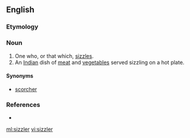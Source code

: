 ==English==

===Etymology===
{{suffix|sizzle|er}}

===Noun===
{{en-noun|s}}

# One who, or that which, [[sizzle]]s.
# An [[Indian]] dish of [[meat]] and [[vegetable]]s served sizzling on a hot plate.

====Synonyms====
* [[scorcher]]

===References===
* {{R:Webster NCD 1967}}

[[ml:sizzler]]
[[vi:sizzler]]